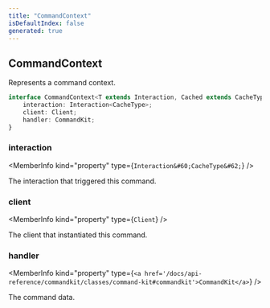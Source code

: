 ```yaml
---
title: "CommandContext"
isDefaultIndex: false
generated: true
---
```



<!-- This file was generated from the CommandKit source. Do not modify. Instead, re-run the "docgen" script -->


## CommandContext

<GenerationInfo sourceFile="packages/commandkit/src/types.ts" sourceLine="28" packageName="commandkit" />

Represents a command context.

```ts title="Signature"
interface CommandContext<T extends Interaction, Cached extends CacheType> {
    interaction: Interaction<CacheType>;
    client: Client;
    handler: CommandKit;
}
```

<div className="members-wrapper">

### interaction

<MemberInfo kind="property" type={`Interaction&#60;CacheType&#62;`}   />

The interaction that triggered this command.
### client

<MemberInfo kind="property" type={`Client`}   />

The client that instantiated this command.
### handler

<MemberInfo kind="property" type={`<a href='/docs/api-reference/commandkit/classes/command-kit#commandkit'>CommandKit</a>`}   />

The command data.


</div>
